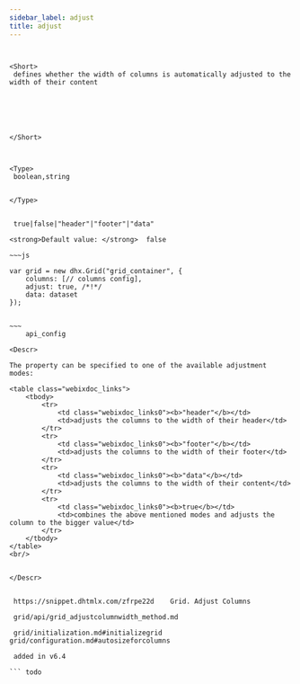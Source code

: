 ```yaml
---
sidebar_label: adjust
title: adjust
---
```



          

``` todo


<Short>
 defines whether the width of columns is automatically adjusted to the width of their content






</Short>



<Type>
 boolean,string


</Type>


 true|false|"header"|"footer"|"data"

<strong>Default value: </strong>  false

~~~js
 
var grid = new dhx.Grid("grid_container", {
    columns: [// columns config],
    adjust: true, /*!*/ 
    data: dataset
});


~~~
	api_config

<Descr>
 
The property can be specified to one of the available adjustment modes:

<table class="webixdoc_links">
	<tbody>
        <tr>
			<td class="webixdoc_links0"><b>"header"</b></td>
			<td>adjusts the columns to the width of their header</td>
		</tr>
        <tr>
			<td class="webixdoc_links0"><b>"footer"</b></td>
			<td>adjusts the columns to the width of their footer</td>
		</tr>
        <tr>
			<td class="webixdoc_links0"><b>"data"</b></td>
			<td>adjusts the columns to the width of their content</td>
		</tr>
        <tr>
			<td class="webixdoc_links0"><b>true</b></td>
			<td>combines the above mentioned modes and adjusts the column to the bigger value</td>
		</tr>
    </tbody>
</table>
<br/>


</Descr>


 https://snippet.dhtmlx.com/zfrpe22d	Grid. Adjust Columns

 grid/api/grid_adjustcolumnwidth_method.md

 grid/initialization.md#initializegrid
grid/configuration.md#autosizeforcolumns

 added in v6.4

``` todo